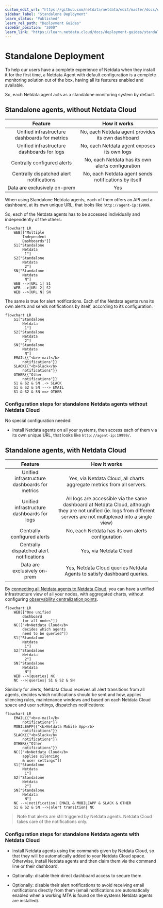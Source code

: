 ```yaml
---
custom_edit_url: "https://github.com/netdata/netdata/edit/master/docs/deployment-guides/standalone-deployment.md"
sidebar_label: "Standalone Deployment"
learn_status: "Published"
learn_rel_path: "Deployment Guides"
sidebar_position: "2000"
learn_link: "https://learn.netdata.cloud/docs/deployment-guides/standalone-deployment"
---
```


# Standalone Deployment

To help our users have a complete experience of Netdata when they install it for the first time, a Netdata Agent with default configuration is a complete monitoring solution out of the box, having all its features enabled and available.

So, each Netdata agent acts as a standalone monitoring system by default.

## Standalone agents, without Netdata Cloud

|                    Feature                    |                     How it works                     |
|:---------------------------------------------:|:----------------------------------------------------:|
| Unified infrastructure dashboards for metrics |  No, each Netdata agent provides its own dashboard   |
|  Unified infrastructure dashboards for logs   |     No, each Netdata agent exposes its own logs      |
|          Centrally configured alerts          |  No, each Netdata has its own alerts configuration   |
|   Centrally dispatched alert notifications    | No, each Netdata agent sends notifications by itself |
|         Data are exclusively on-prem          |                         Yes                          |

When using Standalone Netdata agents, each of them offers an API and a dashboard, at its own unique URL, that looks like `http://agent-ip:19999`.

So, each of the Netdata agents has to be accessed individually and independently of the others:

```mermaid
flowchart LR
    WEB[["Multiple
        Independent
        Dashboards"]]
    S1["Standalone
        Netdata
         1"]
    S2["Standalone
        Netdata
         2"]
    SN["Standalone
        Netdata
         N"]
    WEB -->|URL 1| S1
    WEB -->|URL 2| S2
    WEB -->|URL N| SN
```

The same is true for alert notifications. Each of the Netdata agents runs its own alerts and sends notifications by itself, according to its configuration:

```mermaid
flowchart LR
    S1["Standalone
        Netdata
         1"]
    S2["Standalone
        Netdata
         2"]
    SN["Standalone
        Netdata
         N"]
    EMAIL{{"<b>e-mail</b>
        notifications"}}
    SLACK{{"<b>Slack</b>
        notifications"}}
    OTHER{{"Other
        notifications"}}
    S1 & S2 & SN .-> SLACK
    S1 & S2 & SN ---> EMAIL
    S1 & S2 & SN ==> OTHER
```

### Configuration steps for standalone Netdata agents without Netdata Cloud

No special configuration needed.

- Install Netdata agents on all your systems, then access each of them via its own unique URL, that looks like `http://agent-ip:19999/`.

## Standalone agents, with Netdata Cloud

|                    Feature                    |                                                                              How it works                                                                               |
|:---------------------------------------------:|:-----------------------------------------------------------------------------------------------------------------------------------------------------------------------:|
| Unified infrastructure dashboards for metrics |                                                 Yes, via Netdata Cloud, all charts aggregate metrics from all servers.                                                  |
|  Unified infrastructure dashboards for logs   | All logs are accessible via the same dashboard at Netdata Cloud, although they are not unified (ie. logs from different servers are not multiplexed into a single view) |
|             Centrally configured alerts       |                                                            No, each Netdata has its own alerts configuration                                                            |
|   Centrally dispatched alert notifications    |                                                                         Yes, via Netdata Cloud                                                                          |
|         Data are exclusively on-prem          |                                                 Yes, Netdata Cloud queries Netdata Agents to satisfy dashboard queries.                                                 |

By [connecting all Netdata agents to Netdata Cloud](https://github.com/netdata/netdata/blob/master/src/claim/README.md), you can have a unified infrastructure view of all your nodes, with aggregated charts, without configuring [observability centralization points](/docs/observability-centralization-points).

```mermaid
flowchart LR
    WEB[["One unified
        dashboard
        for all nodes"]]
    NC(["<b>Netdata Cloud</b>
        decides which agents
        need to be queried"])
    S1["Standalone
        Netdata
         1"]
    S2["Standalone
        Netdata
         2"]
    SN["Standalone
        Netdata
         N"]
    WEB -->|queries| NC
    NC -->|queries| S1 & S2 & SN
```

Similarly for alerts, Netdata Cloud receives all alert transitions from all agents, decides which notifications should be sent and how, applies silencing rules, maintenance windows and based on each Netdata Cloud space and user settings, dispatches notifications:

```mermaid
flowchart LR
    EMAIL{{"<b>e-mail</b>
        notifications"}}
    MOBILEAPP{{"<b>Netdata Mobile App</b>
        notifications"}}
    SLACK{{"<b>Slack</b>
        notifications"}}
    OTHER{{"Other
        notifications"}}
    NC(["<b>Netdata Cloud</b>
        applies silencing
        & user settings"])
    S1["Standalone
        Netdata
         1"]
    S2["Standalone
        Netdata
         2"]
    SN["Standalone
        Netdata
         N"]
    NC -->|notification| EMAIL & MOBILEAPP & SLACK & OTHER
    S1 & S2 & SN -->|alert transition| NC
```

> Note that alerts are still triggered by Netdata agents. Netdata Cloud takes care of the notifications only.

### Configuration steps for standalone Netdata agents with Netdata Cloud

- Install Netdata agents using the commands given by Netdata Cloud, so that they will be automatically added to your Netdata Cloud space. Otherwise, install Netdata agents and then claim them via the command line or their dashboard.

- Optionally: disable their direct dashboard access to secure them.

- Optionally: disable their alert notifications to avoid receiving email notifications directly from them (email notifications are automatically enabled when a working MTA is found on the systems Netdata agents are installed).
